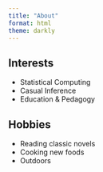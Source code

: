 ```yaml
---
title: "About"
format: html
theme: darkly 
---
```


## Interests
- Statistical Computing
- Casual Inference
- Education & Pedagogy

## Hobbies
- Reading classic novels
- Cooking new foods
- Outdoors